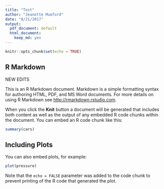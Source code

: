 ```yaml
---
title: "Test"
author: "Jeanette Mumford"
date: "8/21/2017"
output:
  pdf_document: default
  html_document:
    keep_md: yes
---
```

  
```r
knitr::opts_chunk$set(echo = TRUE)
```

## R Markdown

NEW EDITS

This is an R Markdown document. Markdown is a simple formatting syntax for authoring HTML, PDF, and MS Word documents. For more details on using R Markdown see <http://rmarkdown.rstudio.com>.

When you click the **Knit** button a document will be generated that includes both content as well as the output of any embedded R code chunks within the document. You can embed an R code chunk like this:

```r
summary(cars)
```

## Including Plots

You can also embed plots, for example:

```r
plot(pressure)
```

Note that the `echo = FALSE` parameter was added to the code chunk to prevent printing of the R code that generated the plot.
